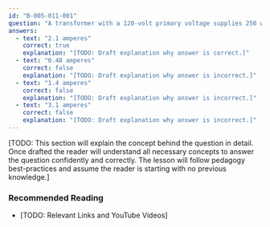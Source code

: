 ```yaml
---
id: "B-005-011-001"
question: "A transformer with a 120-volt primary voltage supplies 250 watts to a transmitter. Neglecting losses, what is the approximate primary current?"
answers:
  - text: "2.1 amperes"
    correct: true
    explanation: "[TODO: Draft explanation why answer is correct.]"
  - text: "0.48 amperes"
    correct: false
    explanation: "[TODO: Draft explanation why answer is incorrect.]"
  - text: "1.4 amperes"
    correct: false
    explanation: "[TODO: Draft explanation why answer is incorrect.]"
  - text: "3.1 amperes"
    correct: false
    explanation: "[TODO: Draft explanation why answer is incorrect.]"
---
```


[TODO: This section will explain the concept behind the question in detail. Once drafted the reader will understand all necessary concepts to answer the question confidently and correctly. The lesson will follow pedagogy best-practices and assume the reader is starting with no previous knowledge.]

### Recommended Reading

- [TODO: Relevant Links and YouTube Videos]
